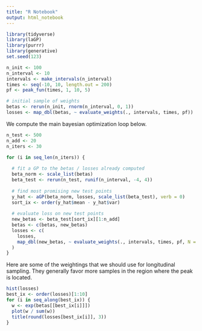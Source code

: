 ```yaml
---
title: "R Notebook"
output: html_notebook
---
```


```r
library(tidyverse)
library(laGP)
library(purrr)
library(generative)
set.seed(123)
```

```r
n_init <- 100
n_interval <- 10
intervals <- make_intervals(n_interval)
times <- seq(-10, 10, length.out = 200)
pf <- peak_fun(times, 1, 10, 5)

# initial sample of weights
betas <- rerun(n_init, rnorm(n_interval, 0, 1))
losses <- map_dbl(betas, ~ evaluate_weights(., intervals, times, pf))
```

We compute the main bayesian optimization loop below.

```r
n_test <- 500
n_add <- 20
n_iters <- 30

for (i in seq_len(n_iters)) {
  
  # fit a GP to the betas / losses already computed
  beta_norm <- scale_list(betas)
  beta_test <- rerun(n_test, runif(n_interval, -4, 4))
  
  # find most promising new test points
  y_hat <- aGP(beta_norm, losses, scale_list(beta_test), verb = 0)
  sort_ix <- order(y_hat$mean - y_hat$var)
  
  # evaluate loss on new test points
  new_betas <- beta_test[sort_ix][1:n_add]
  betas <- c(betas, new_betas)
  losses <- c(
    losses, 
    map_dbl(new_betas, ~ evaluate_weights(., intervals, times, pf, N = 15))
  )
}
```
Here are some of the weightings that we should use for longitudinal sampling.
They generally favor more samples in the region where the peak is located.

```r
hist(losses)
best_ix <- order(losses)[1:10]
for (i in seq_along(best_ix)) {
  w <- exp(betas[[best_ix[i]]])
  plot(w / sum(w))
  title(round(losses[best_ix[i]], 3))
}
```

